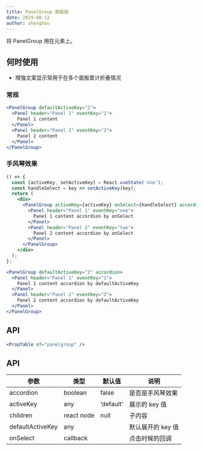 ```yaml
---
title: PanelGroup 面板组
date: 2019-08-12
author: shenghou
---
```


将 PanelGroup 用在元素上。

## 何时使用

- 增强文案显示常用于在多个面板累计折叠情况

### 常规

```jsx
<PanelGroup defaultActiveKey="2">
  <Panel header="Panel 1" eventKey="1">
    Panel 1 content
  </Panel>
  <Panel header="Panel 2" eventKey="2">
    Panel 2 content
  </Panel>
</PanelGroup>
```

### 手风琴效果

```jsx
() => {
  const [activeKey, setActiveKey] = React.useState('one');
  const handleSelect = key => setActiveKey(key);
  return (
    <div>
      <PanelGroup activeKey={activeKey} onSelect={handleSelect} accordion>
        <Panel header="Panel 1" eventKey="one">
          Panel 1 content accordion by onSelect
        </Panel>
        <Panel header="Panel 2" eventKey="two">
          Panel 2 content accordion by onSelect
        </Panel>
      </PanelGroup>
    </div>
  );
};
```

```jsx
<PanelGroup defaultActiveKey="2" accordion>
  <Panel header="Panel 1" eventKey="1">
    Panel 1 content accordion by defaultActiveKey
  </Panel>
  <Panel header="Panel 2" eventKey="2">
    Panel 2 content accordion by defaultActiveKey
  </Panel>
</PanelGroup>
```

## API

```jsx previewOnly
<PropTable of="panelgroup" />
```

## API

| 参数             | 类型       | 默认值    | 说明              |
| ---------------- | ---------- | --------- | ----------------- |
| accordion        | boolean    | false     | 是否是手风琴效果  |
| activeKey        | any        | ‘default’ | 展示的 key 值     |
| children         | react node | null      | 子内容            |
| defaultActiveKey | any        |           | 默认展开的 key 值 |
| onSelect         | callback   |           | 点击时候的回调    |

